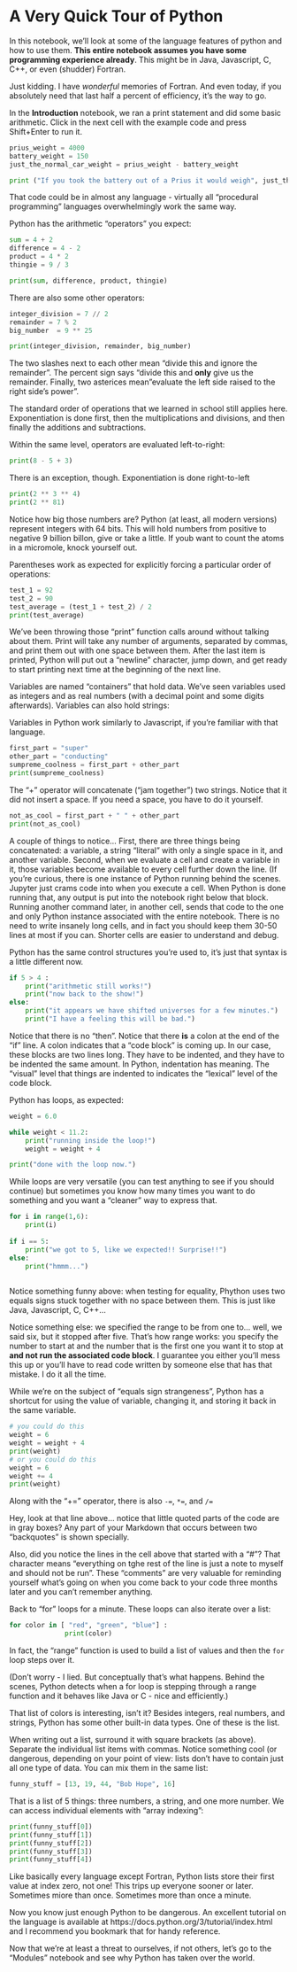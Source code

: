 # A Very Quick Tour of Python

In this notebook, we'll look at some of the language features of
python and how to use them. **This entire notebook assumes you have
some programming experience already**. This might be in Java,
Javascript, C, C++, or even (shudder) Fortran.

Just kidding. I have *wonderful* memories of Fortran. And even today,
if you absolutely need that last half a percent of efficiency, it's
the way to go.

In the **Introduction** notebook, we ran a print statement and did
some basic arithmetic. Click in the next cell with the example code
and press Shift+Enter to run it.


```python
prius_weight = 4000
battery_weight = 150
just_the_normal_car_weight = prius_weight - battery_weight

print ("If you took the battery out of a Prius it would weigh", just_the_normal_car_weight, "pounds.")
```

That code could be in almost any language - virtually all "procedural
programming" languages overwhelmingly work the same way.

Python has the arithmetic "operators" you expect:

```python
sum = 4 + 2
difference = 4 - 2
product = 4 * 2
thingie = 9 / 3

print(sum, difference, product, thingie)
```

There are also some other operators:

```python
integer_division = 7 // 2
remainder = 7 % 2
big_number  = 9 ** 25

print(integer_division, remainder, big_number)
```

The two slashes next to each other mean "divide this and ignore the
remainder". The percent sign says "divide this and **only** give us
the remainder.  Finally, two asterices mean "evaluate the left side
raised to the right side's power".

The standard order of operations that we learned in school still
applies here. Exponentiation is done first, then the multiplications
and divisions, and then finally the additions and subtractions.

Within the same level, operators are evaluated left-to-right:

```python
print(8 - 5 + 3)
```

There is an exception, though. Exponentiation is done right-to-left

```python
print(2 ** 3 ** 4)
print(2 ** 81)
```

Notice how big those numbers are?  Python (at least, all modern
versions) represent integers with 64 bits. This will hold numbers from
positive to negative 9 billion billon, give or take a little. If youb
want to count the atoms in a micromole, knock yourself out.

Parentheses work as expected for explicitly forcing a particular order
of operations:

```python
test_1 = 92
test_2 = 90
test_average = (test_1 + test_2) / 2
print(test_average)
```

We've been throwing those "print" function calls around without
talking about them. Print will take any number of arguments, separated
by commas, and print them out with one space between them. After the
last item is printed, Python will put out a "newline" character, jump
down, and get ready to start printing next time at the beginning of
the next line.

Variables are named "containers" that hold data. We've seen variables
used as integers and as real numbers (with a decimal point and some
digits afterwards). Variables can also hold strings:

Variables in Python work similarly to Javascript, if you're familiar
with that language.

```python
first_part = "super"
other_part = "conducting"
sumpreme_coolness = first_part + other_part
print(sumpreme_coolness)
```

The "+" operator will concatenate ("jam together") two strings. Notice
that it did not insert a space. If you need a space, you have to do it
yourself.

```python
not_as_cool = first_part + " " + other_part
print(not_as_cool)
```

A couple of things to notice... First, there are three things being
concatenated: a variable, a string "literal" with only a single space
in it, and another variable. Second, when we evaluate a cell and
create a variable in it, those variables become available to every
cell further down the line. (If you're curious, there is one instance
of Python running behind the scenes. Jupyter just crams code into when
you execute a cell. When Python is done running that, any output is
put into the notebook right below that block. Running another command
later, in another cell, sends that code to the one and only Python
instance associated with the entire notebook. There is no need to
write insanely long cells, and in fact you should keep them 30-50
lines at most if you can. Shorter cells are easier to understand and
debug.
    
Python has the same control structures you're used to, it's just that
syntax is a little different now.

```python
if 5 > 4 :
    print("arithmetic still works!")
    print("now back to the show!")
else:
    print("it appears we have shifted universes for a few minutes.")
    print("I have a feeling this will be bad.")
```

Notice that there is no "then". Notice that there **is** a colon at
the end of the "if" line. A colon indicates that a "code block" is
coming up. In our case, these blocks are two lines long. They have to
be indented, and they have to be indented the same amount. In Python,
indentation has meaning. The "visual" level that things are indented
to indicates the "lexical" level of the code block.

Python has loops, as expected:

```python
weight = 6.0

while weight < 11.2:
    print("running inside the loop!")
    weight = weight + 4

print("done with the loop now.")
```

While loops are very versatile (you can test anything to see if you
should continue) but sometimes you know how many times you want to do
something and you want a "cleaner" way to express that.

```python
for i in range(1,6):
    print(i)
    
if i == 5:
    print("we got to 5, like we expected!! Surprise!!")
else:
    print("hmmm...")
    
```

Notice something funny above: when testing for equality, Phython uses
two equals signs stuck together with no space between them. This is
just like Java, Javascript, C, C++...

Notice something else: we specified the range to be from one
to... well, we said six, but it stopped after five. That's how range
works: you specify the number to start at and the number that is the
first one you want it to stop at **and not run the associated code
block**. I guarantee you either you'll mess this up or you'll have to
read code written by someone else that has that mistake. I do it all
the time.

While we're on the subject of "equals sign strangeness", Python has a
shortcut for using the value of variable, changing it, and storing it
back in the same variable.

```python
# you could do this
weight = 6
weight = weight + 4
print(weight)
# or you could do this
weight = 6
weight += 4
print(weight)
```

Along with the "+=" operator, there is also ``-=``, ``*=``, and ``/=``

Hey, look at that line above... notice that little quoted parts of the
code are in gray boxes?  Any part of your Markdown that occurs between
two "backquotes" is shown specially.

Also, did you notice the lines in the cell above that started with a
"#"?  That character means "everything on tghe rest of the line is
just a note to myself and should not be run". These "comments" are
very valuable for reminding yourself what's going on when you come
back to your code three months later and you can't remember anything.

Back to "for" loops for a minute. These loops can also iterate over a
list:

```python
for color in [ "red", "green", "blue"] :
              print(color)
```

In fact, the "range" function is used to build a list of values and
then the ``for`` loop steps over it.

(Don't worry - I lied. But conceptually that's what happens. Behind
the scenes, Python detects when a for loop is stepping through a range
function and it behaves like Java or C - nice and efficiently.)

That list of colors is interesting, isn't it? Besides integers, real
numbers, and strings, Python has some other built-in data types. One
of these is the list.

When writing out a list, surround it with square brackets (as
above). Separate the individual list items with commas. Notice
something cool (or dangerous, depending on your point of view: lists
don't have to contain just all one type of data. You can mix them in
the same list:

```python
funny_stuff = [13, 19, 44, "Bob Hope", 16]
```

That is a list of 5 things: three numbers, a string, and one more
number.  We can access individual elements with "array indexing":

```python
print(funny_stuff[0])
print(funny_stuff[1])
print(funny_stuff[2])
print(funny_stuff[3])
print(funny_stuff[4])
```

Like basically every language except Fortran, Python lists store their
first value at index zero, not one! This trips up everyone sooner or
later. Sometimes miore than once. Sometimes more than once a minute.

Now you know just enough Python to be dangerous. An excellent tutorial
on the language is available at
https://docs.python.org/3/tutorial/index.html and I recommend you
bookmark that for handy reference.

Now that we're at least a threat to ourselves, if not others, let's go
to the "Modules" notebook and see why Python has taken over the world.

